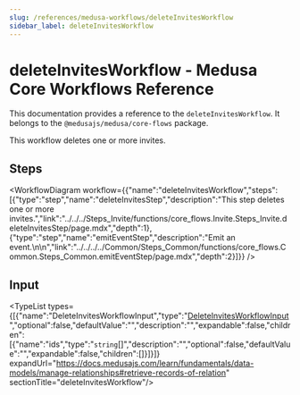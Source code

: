 ```yaml
---
slug: /references/medusa-workflows/deleteInvitesWorkflow
sidebar_label: deleteInvitesWorkflow
---
```



# deleteInvitesWorkflow - Medusa Core Workflows Reference

This documentation provides a reference to the `deleteInvitesWorkflow`. It belongs to the `@medusajs/medusa/core-flows` package.

This workflow deletes one or more invites.

## Steps

<WorkflowDiagram workflow={{"name":"deleteInvitesWorkflow","steps":[{"type":"step","name":"deleteInvitesStep","description":"This step deletes one or more invites.","link":"../../../Steps_Invite/functions/core_flows.Invite.Steps_Invite.deleteInvitesStep/page.mdx","depth":1},{"type":"step","name":"emitEventStep","description":"Emit an event.\n\n","link":"../../../../Common/Steps_Common/functions/core_flows.Common.Steps_Common.emitEventStep/page.mdx","depth":2}]}} />

## Input

<TypeList types={[{"name":"DeleteInvitesWorkflowInput","type":"[DeleteInvitesWorkflowInput](../../../../../types/WorkflowTypes/InviteWorkflow/interfaces/types.WorkflowTypes.InviteWorkflow.DeleteInvitesWorkflowInput/page.mdx)","optional":false,"defaultValue":"","description":"","expandable":false,"children":[{"name":"ids","type":"`string`[]","description":"","optional":false,"defaultValue":"","expandable":false,"children":[]}]}]} expandUrl="https://docs.medusajs.com/learn/fundamentals/data-models/manage-relationships#retrieve-records-of-relation" sectionTitle="deleteInvitesWorkflow"/>
